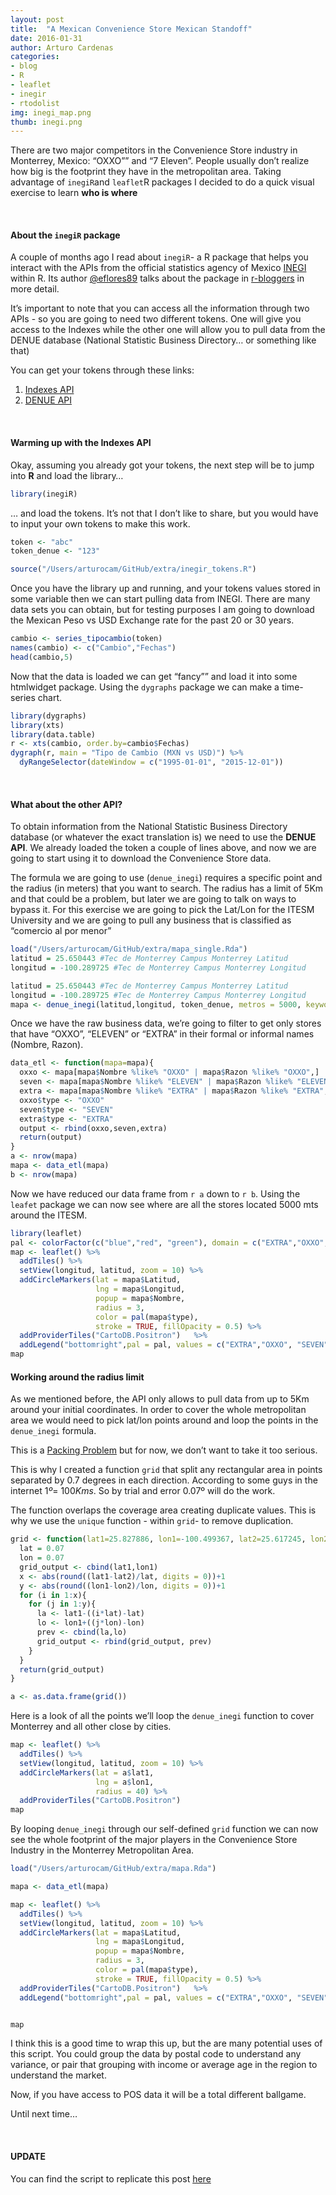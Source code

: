 ```yaml
---
layout: post
title:  "A Mexican Convenience Store Mexican Standoff"
date: 2016-01-31
author: Arturo Cardenas
categories:
- blog
- R
- leaflet
- inegir
- rtodolist
img: inegi_map.png
thumb: inegi.png
---
```


There are two major competitors in the Convenience Store industry in Monterrey, Mexico: "OXXO"" and "7 Eleven". People usually don't realize how big is the footprint they have in the metropolitan area. Taking advantage of `inegiR`and `leaflet`R packages I decided to do a quick visual exercise to learn **who is where**


<!--more-->

<br>



#### About the `inegiR` package



A couple of months ago I read about `inegiR`- a R package that helps you interact with the APIs from the official statistics agency of Mexico [INEGI](http://www.inegi.org.mx/) within R. Its author [@eflores89](https://twitter.com/eflores89) talks about the package in  [r-bloggers](http://www.r-bloggers.com/inegir-an-r-package-for-mexican-official-statistics/) in more detail.

It's important to note that you can access all the information through two APIs - so you are going to need two different tokens. One will give you access to the Indexes while the other one will allow you to pull data from the DENUE database (National Statistic Business Directory... or something like that)

You can get your tokens through these links:

1. [Indexes API](http://www.inegi.org.mx/desarrolladores/indicadores/apiindicadores.aspx)
2. [DENUE API](http://www3.inegi.org.mx/sistemas/api/denue/v1/tokenVerify.aspx)


<br>

#### Warming up with the Indexes API


Okay, assuming you already got your tokens, the next step will be to jump into **R** and load the library...

```r
library(inegiR)
```

... and load the tokens. It's not that I don't like to share, but you would have to input your own tokens to make this work. 

```r
token <- "abc"
token_denue <- "123"
```

```r
source("/Users/arturocam/GitHub/extra/inegir_tokens.R")
```

Once you have the library up and running, and your tokens values stored in some variable then we can start pulling data from INEGI. There are many data sets you can obtain, but for testing purposes I am going to download the Mexican Peso vs USD Exchange rate for the past 20 or 30 years. 

```r
cambio <- series_tipocambio(token)
names(cambio) <- c("Cambio","Fechas")
head(cambio,5)
```

Now that the data is loaded  we can get "fancy"" and load it into some htmlwidget package. Using the `dygraphs` package we can make a time-series chart.

```r
library(dygraphs)
library(xts)
library(data.table)
r <- xts(cambio, order.by=cambio$Fechas)
dygraph(r, main = "Tipo de Cambio (MXN vs USD)") %>% 
  dyRangeSelector(dateWindow = c("1995-01-01", "2015-12-01"))
```

<br>

#### What about the other API?

To obtain information from the National Statistic Business Directory database (or whatever the exact translation is) we need to use the **DENUE API**. We already loaded the token a couple of lines above, and now we are going to start using it to download the Convenience Store data. 



The formula we are going to use (`denue_inegi`) requires a specific point and the radius (in meters) that you want to search. The radius has a limit of 5Km and that could be a problem, but later we are going to talk on ways to bypass it. For this exercise we are going to pick the Lat/Lon for the ITESM University and we are going to pull any business that is classified as "comercio al por menor"

```r
load("/Users/arturocam/GitHub/extra/mapa_single.Rda")
latitud = 25.650443 #Tec de Monterrey Campus Monterrey Latitud
longitud = -100.289725 #Tec de Monterrey Campus Monterrey Longitud
```

```r
latitud = 25.650443 #Tec de Monterrey Campus Monterrey Latitud
longitud = -100.289725 #Tec de Monterrey Campus Monterrey Longitud
mapa <- denue_inegi(latitud,longitud, token_denue, metros = 5000, keyword = "comercio al por menor")
```

Once we have the raw business data, we're going to filter to get only stores that have "OXXO", "ELEVEN" or "EXTRA" in their formal or informal names (Nombre, Razon). 

```r
data_etl <- function(mapa=mapa){
  oxxo <- mapa[mapa$Nombre %like% "OXXO" | mapa$Razon %like% "OXXO",]
  seven <- mapa[mapa$Nombre %like% "ELEVEN" | mapa$Razon %like% "ELEVEN",]
  extra <- mapa[mapa$Nombre %like% "EXTRA" | mapa$Razon %like% "EXTRA",]
  oxxo$type <- "OXXO"
  seven$type <- "SEVEN"
  extra$type <- "EXTRA"
  output <- rbind(oxxo,seven,extra)
  return(output)
}
a <- nrow(mapa)
mapa <- data_etl(mapa)
b <- nrow(mapa)
```


Now we have reduced our data frame from `r a` down to `r b`. Using the `leafet` package we can now see where are all the stores located 5000 mts around the ITESM.


```r
library(leaflet)
pal <- colorFactor(c("blue","red", "green"), domain = c("EXTRA","OXXO", "SEVEN"))
map <- leaflet() %>%
  addTiles() %>%
  setView(longitud, latitud, zoom = 10) %>%
  addCircleMarkers(lat = mapa$Latitud,
                   lng = mapa$Longitud,
                   popup = mapa$Nombre,
                   radius = 3,
                   color = pal(mapa$type),
                   stroke = TRUE, fillOpacity = 0.5) %>%
  addProviderTiles("CartoDB.Positron")   %>%
  addLegend("bottomright",pal = pal, values = c("EXTRA","OXXO", "SEVEN"), opacity = .5)
map
```

#### Working around the radius limit

As we mentioned before, the API only allows to pull data from up to 5Km  around your initial coordinates. In order to cover the whole metropolitan area we would need to pick lat/lon points around and loop the points in the `denue_inegi` formula. 

This is a [Packing Problem](https://en.wikipedia.org/wiki/Packing_problems) but for now, we don't want to take it too serious. 

This is why I created a function `grid` that split any rectangular area in points separated by 0.7 degrees in each direction. According to some guys in the internet $1º=~100Kms$. So by trial and error 0.07º will do the work.

The function overlaps the coverage area creating duplicate values. This is why we use the `unique` function - within `grid`- to remove duplication. 

```r
grid <- function(lat1=25.827886, lon1=-100.499367, lat2=25.617245, lon2=-100.113159){
  lat = 0.07
  lon = 0.07
  grid_output <- cbind(lat1,lon1)
  x <- abs(round((lat1-lat2)/lat, digits = 0))+1
  y <- abs(round((lon1-lon2)/lon, digits = 0))+1
  for (i in 1:x){
    for (j in 1:y){
      la <- lat1-((i*lat)-lat)
      lo <- lon1+((j*lon)-lon)
      prev <- cbind(la,lo)
      grid_output <- rbind(grid_output, prev)
    }
  }
  return(grid_output)
}

a <- as.data.frame(grid())
```

Here is a look of all the points we'll loop the `denue_inegi` function to cover Monterrey and all other close by cities. 

```r
map <- leaflet() %>%
  addTiles() %>%
  setView(longitud, latitud, zoom = 10) %>%
  addCircleMarkers(lat = a$lat1,
                   lng = a$lon1,
                   radius = 40) %>%
  addProviderTiles("CartoDB.Positron") 
map
```

By looping `denue_inegi` through our self-defined `grid` function we can now see the whole footprint of the major players in the Convenience Store Industry in the Monterrey Metropolitan Area.


```r
load("/Users/arturocam/GitHub/extra/mapa.Rda")

mapa <- data_etl(mapa)

map <- leaflet() %>%
  addTiles() %>%
  setView(longitud, latitud, zoom = 10) %>%
  addCircleMarkers(lat = mapa$Latitud,
                   lng = mapa$Longitud,
                   popup = mapa$Nombre,
                   radius = 3,
                   color = pal(mapa$type),
                   stroke = TRUE, fillOpacity = 0.5) %>%
  addProviderTiles("CartoDB.Positron")   %>%
  addLegend("bottomright",pal = pal, values = c("EXTRA","OXXO", "SEVEN"), opacity = .5)


map
```

I think this is a good time to wrap this up, but the are many potential uses of this script. You could group the data by postal code to understand any variance, or pair that grouping with income or average age in the region to understand the market. 

Now, if you have access to POS data it will be a total different ballgame. 

Until next time...

<br>

#### UPDATE

You can find the script to replicate this post [here](/scripts)

